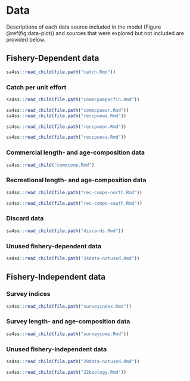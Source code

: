 # Data

Descriptions of each data source included in the model (Figure \@ref(fig:data-plot))
and sources that were explored but not included
are provided below.

## Fishery-Dependent data

```r
sa4ss::read_child(file.path("catch.Rmd"))
```

### Catch per unit effort

```r
sa4ss::read_child(file.path("commcpuepacfin.Rmd"))
```
```r
sa4ss::read_child(file.path("commcpueor.Rmd"))
sa4ss::read_child(file.path("reccpuewa.Rmd"))
```
```r
sa4ss::read_child(file.path("reccpueor.Rmd"))
```
```r
sa4ss::read_child(file.path("reccpueca.Rmd"))
```

### Commercial length- and age-composition data
```r
sa4ss::read_child("commcomp.Rmd")
```

### Recreational length- and age-composition data

```r
sa4ss::read_child(file.path("rec-comps-north.Rmd"))
```
```r
sa4ss::read_child(file.path("rec-comps-south.Rmd"))
```

### Discard data

```r
sa4ss::read_child(file.path("discards.Rmd"))
```

### Unused fishery-dependent data

```r
sa4ss::read_child(file.path("24data-notused.Rmd"))
```

## Fishery-Independent data

### Survey indices

```r
sa4ss::read_child(file.path("surveyindex.Rmd"))
```

### Survey length- and age-composition data

```r
sa4ss::read_child(file.path("surveycomp.Rmd"))
```

### Unused fishery-independent data

```r
sa4ss::read_child(file.path("29data-notused.Rmd"))
```

```r
sa4ss::read_child(file.path("22biology.Rmd"))
```
